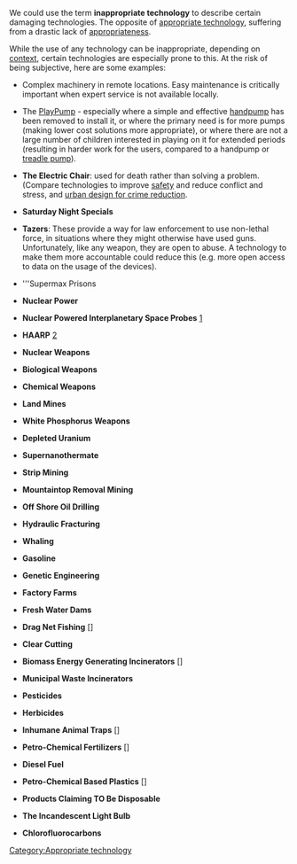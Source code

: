 {{explain redlinks}}

We could use the term '''inappropriate technology''' to describe certain damaging technologies. The opposite of [[appropriate technology]], suffering from a drastic lack of [[appropriateness]].

While the use of any technology can be inappropriate, depending on [[context]], certain technologies are especially prone to this. At the risk of being subjective, here are some examples:

* Complex machinery in remote locations. Easy maintenance is critically important when expert service is not available locally.

* The [[PlayPump]] - especially where a simple and effective [[handpump]] has been removed to install it, or where  the primary need is for more pumps (making lower cost solutions more appropriate), or where there are not a large number of children interested in playing on it for extended periods (resulting in harder work for the users, compared to a handpump or [[treadle pump]]).

* '''The Electric Chair'''{{w|The_Electric_Chair}}: used for death rather than solving a problem. (Compare technologies to improve [[safety]] and reduce conflict and stress, and [[urban design for crime reduction]].

*'''Saturday Night Specials'''{{w|Saturday_night_special}}

*'''Tazers'''{{w|Tazer}}: These provide a way for law enforcement to use non-lethal force, in situations where they might otherwise have used guns. Unfortunately, like any weapon, they are open to abuse. A technology to make them more accountable could reduce this (e.g. more open access to data on the usage of the devices).

*'''Supermax Prisons{{w|Supermax}}

*'''Nuclear Power'''{{w|Nuclear_power}}

*'''Nuclear Powered Interplanetary Space Probes'''{{w|Cassini%E2%80%93Huygens}}{{w|Galileo_%28spacecraft%29}} [http://www.enterprisemission.com/NukingJupiter.html]

*'''HAARP'''{{w|Haarp}} [http://www.abovetopsecret.com/forum/thread672616/pg1]

*'''Nuclear Weapons'''{{w|Nuclear_weapon}}

*'''Biological Weapons'''{{w|Biological_weapons}}

*'''Chemical Weapons'''{{w|Chemical_Weapons}}

*'''Land Mines'''{{w|Landmines}}

*'''White Phosphorus Weapons'''{{w|White_phosphorus_weapons}}

*'''Depleted Uranium'''{{w|Depleted_Uranium}}

*'''Supernanothermate'''{{w|Nano-thermite}}

*'''Strip Mining'''{{w|Strip_mining#Strip_mining}}

*'''Mountaintop Removal Mining'''{{w|Mountaintop_removal_mining}}

*'''Off Shore Oil Drilling'''{{w|Off_shore_oil_drilling}}

*'''Hydraulic Fracturing'''{{w|Hydraulic_fracturing}}

*'''Whaling'''{{w|Whaling}}

*'''Gasoline '''{{w|Gasoline}}

*'''Genetic Engineering'''{{w|Genetic_Engineering}}

*'''Factory Farms'''{{w|Factory_farms}}

*'''Fresh Water Dams'''{{w|Dams}}

*'''Drag Net Fishing''' []

*'''Clear Cutting'''{{w|Clear_cutting}}

*'''Biomass Energy Generating Incinerators''' []

*'''Municipal Waste Incinerators'''{{w|Edmonton_Incinerator}}

*'''Pesticides'''{{w|Pesticides}}

*'''Herbicides'''{{w|Herbicides}}

*'''Inhumane Animal Traps''' []

*'''Petro-Chemical Fertilizers''' []

*'''Diesel Fuel'''{{w|Diesel_fuel}}

*'''Petro-Chemical Based Plastics''' []

*'''Products Claiming TO Be Disposable'''{{w|Disposable}}

*'''The Incandescent Light Bulb'''{{w|Incandescent_light_bulb}}

*'''Chlorofluorocarbons'''{{w|Chlorofluorocarbon}}

{{stub}}

[[Category:Appropriate technology]]
